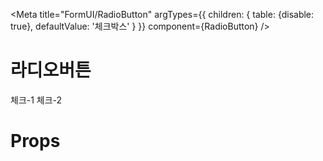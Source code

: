 

<Meta
  title="FormUI/RadioButton"
  argTypes={{
    children: {
      table: {disable: true},
      defaultValue: '체크박스'
    }
  }}
  component={RadioButton}
/>


# 라디오버튼

<Canvas>
  <Story name="Default">
    <VBox gap="10">
      <RadioButton
        style={{
          fontWeight: 'normal',
          color: 'red',
          borderColor: 'green'
        }}
        name="opt"
        value="radio"
      >
        체크-1
      </RadioButton>
      <RadioButton style={{fontWeight: 'bold'}} name="opt" value="tv">
        체크-2
      </RadioButton>
    </VBox>
  </Story>
</Canvas>

# Props

<ArgsTable story="Default" />
